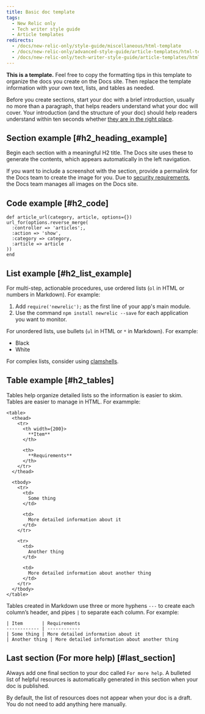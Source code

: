 ```yaml
---
title: Basic doc template
tags:
  - New Relic only
  - Tech writer style guide
  - Article templates
redirects:
  - /docs/new-relic-only/style-guide/miscellaneous/html-template
  - /docs/new-relic-only/advanced-style-guide/article-templates/html-template
  - /docs/new-relic-only/tech-writer-style-guide/article-templates/html-template
---
```


**This is a template.** Feel free to copy the formatting tips in this template to organize the docs you create on the Docs site. Then replace the template information with your own text, lists, and tables as needed.

Before you create sections, start your doc with a brief introduction, usually no more than a paragraph, that helps readers understand what your doc will cover. Your introduction (and the structure of your doc) should help readers understand within ten seconds whether [they are in the right place](/docs/new-relic-only/basic-style-guide/writing-guidelines/five-questions-help-write-docs).

## Section example [#h2_heading_example]

Begin each section with a meaningful H2 title. The Docs site uses these to generate the contents, which appears automatically in the left navigation.

If you want to include a screenshot with the section, provide a permalink for the Docs team to create the image for you. Due to [security requirements](https://nerdlife.datanerd.us/new-relic/docs-site-security-guidelines-for-images), the Docs team manages all images on the Docs site.

## Code example [#h2_code]

```
def article_url(category, article, options={})
url_for(options.reverse_merge(
  :controller => 'articles';,
  :action => 'show',
  :category => category,
  :article => article
))
end
```

## List example [#h2_list_example]

For multi-step, actionable procedures, use ordered lists (`ol` in HTML or numbers in Markdown). For example:

1. Add `require('newrelic');` as the first line of your app's main module.
2. Use the command `npm install newrelic --save` for each application you want to monitor.

For unordered lists, use bullets (`ul` in HTML or `*` in Markdown). For example:

* Black
* White

For complex lists, consider using [clamshells](/docs/new-relic-only/basic-style-guide/writing-guidelines/clamshells).

## Table example [#h2_tables]

Tables help organize detailed lists so the information is easier to skim. Tables are easier to manage in HTML. For exammple:

```
<table>
  <thead>
    <tr>
      <th width={200}>
        **Item**
      </th>

      <th>
        **Requirements**
      </th>
    </tr>
  </thead>

  <tbody>
    <tr>
      <td>
        Some thing
      </td>

      <td>
        More detailed information about it
      </td>
    </tr>

    <tr>
      <td>
        Another thing
      </td>

      <td>
        More detailed information about another thing
      </td>
    </tr>
  </tbody>
</table>
```

Tables created in Markdown use three or more hyphens `---` to create each column’s header, and pipes `|` to separate each column. For example:

```
| Item       | Requirements
------------ | ------------
| Some thing | More detailed information about it
| Another thing | More detailed information about another thing
```

## Last section (For more help) [#last_section]

Always add one final section to your doc called `For more help`. A bulleted list of helpful resources is automatically generated in this section when your doc is published.

By default, the list of resources does not appear when your doc is a draft. You do not need to add anything here manually.
